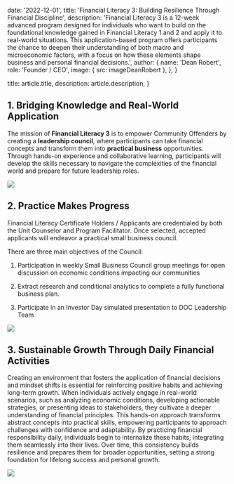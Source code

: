 
  date: '2022-12-01',
  title: 'Financial Literacy 3: Building Resilience Through Financial Discipline',
  description:
    'Financial Literacy 3 is a 12-week advanced program designed for individuals who want to build on the foundational knowledge gained in Financial Literacy 1 and 2 and apply it to real-world situations. This application-based program offers participants the chance to deepen their understanding of both macro and microeconomic factors, with a focus on how these elements shape business and personal financial decisions.',
  author: {
    name: 'Dean Robert',
    role: 'Founder / CEO',
    image: { src: imageDeanRobert },
  },
}

  title: article.title,
  description: article.description,
}

## 1. Bridging Knowledge and Real-World Application

The mission of **Financial Literacy 3** is to empower Community Offenders by creating a **leadership council**, 
where participants can take financial concepts and transform them into **practical business** opportunities. 
Through hands-on experience and collaborative learning, participants will develop the skills necessary 
to navigate the complexities of the financial world and prepare for future leadership roles.

![](./small-business.png)

## 2. Practice Makes Progress

Financial Literacy Certificate Holders / Applicants are
credentialed by both the Unit Counselor and Program
Facilitator. Once selected, accepted applicants will
endeavor a practical small business council.

There are three main objectives of the Council:

1. Participation in weekly Small Business Council group meetings for open discussion on economic conditions impacting our communities

2. Extract research and conditional analytics to complete a fully functional business plan.

3. Participate in an Investor Day simulated presentation to DOC Leadership Team

![](./sbc.jpg)

## 3. Sustainable Growth Through Daily Financial Activities

Creating an environment that fosters the application of financial decisions and mindset shifts is essential for reinforcing positive habits 
and achieving long-term growth. When individuals actively engage in real-world scenarios, such as analyzing economic conditions, developing 
actionable strategies, or presenting ideas to stakeholders, they cultivate a deeper understanding of financial principles. This hands-on approach 
transforms abstract concepts into practical skills, empowering participants to approach challenges with confidence and adaptability. By practicing 
financial responsibility daily, individuals begin to internalize these habits, integrating them seamlessly into their lives. Over time, this consistency 
builds resilience and prepares them for broader opportunities, setting a strong foundation for lifelong success and personal growth.

![](./graduation.jpg)
